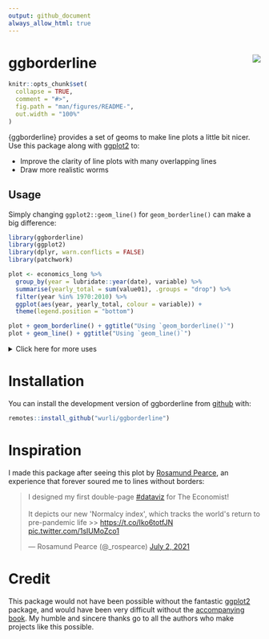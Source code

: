 ```yaml
---
output: github_document
always_allow_html: true
---
```

# ggborderline <img src="man/figures/logo.png" align="right" />
<!-- README.md is generated from README.Rmd. Please edit that file -->

```r
knitr::opts_chunk$set(
  collapse = TRUE,
  comment = "#>",
  fig.path = "man/figures/README-",
  out.width = "100%"
)
```

<!-- badges: start -->
<!-- badges: end -->

{ggborderline} provides a set of geoms to make line plots a little bit nicer. Use
this package along with [ggplot2](https://ggplot2.tidyverse.org/) to:

* Improve the clarity of line plots with many overlapping lines
* Draw more realistic worms

## Usage

Simply changing `ggplot2::geom_line()` for `geom_borderline()` can make a big
difference:

```r
library(ggborderline)
library(ggplot2)
library(dplyr, warn.conflicts = FALSE)
library(patchwork)

plot <- economics_long %>% 
  group_by(year = lubridate::year(date), variable) %>% 
  summarise(yearly_total = sum(value01), .groups = "drop") %>% 
  filter(year %in% 1970:2010) %>% 
  ggplot(aes(year, yearly_total, colour = variable)) +
  theme(legend.position = "bottom")

plot + geom_borderline() + ggtitle("Using `geom_borderline()`")
plot + geom_line() + ggtitle("Using `geom_line()`")
```
<details>
<summary>Click here for more uses</summary>
```r
x <- seq(-1, 0.5, length.out = 500)
worm_data <- data.frame(
  x = rep(x, 2), y = c(sin(x * pi), cos(x * pi)),
  colour = rep(c("pink", "pink2"), each = 500)
)

dirt <- c("#453d30", "#453d30", "#988b77", "#856e52", "#695e48")

colours <- data.frame(
  x = runif(30000, -1.1, 0.6), y = runif(30000, -1.1, 1.1),
  colour = sample(dirt, 10000, replace = TRUE)
)

ggplot(worm_data, aes(x, y, colour = colour)) +
  geom_point(data = colours, size = 2.5, alpha = 0.8) +
  geom_borderline(size = 10, border_size = 1, border_colour = "pink3", lineend = "round") +
  scale_colour_identity() +
  theme_void() +
  theme(panel.background = element_rect(fill = "grey10")) +
  annotate(geom = "text", label = ":)", x = 0.5, y = 0:1, angle = 270, size = 6)
```

[Click here for worm code](https://github.com/wurli/ggborderline/blob/main/README.Rmd)

</details>

# Installation

You can install the development version of ggborderline from [github](https://github.com/wurli/ggborderline) with:
```r
remotes::install_github("wurli/ggborderline")
```

# Inspiration
I made this package after seeing this plot by [Rosamund Pearce](https://twitter.com/_rospearce),
an experience that forever soured me to lines without borders:
<blockquote class="twitter-tweet"><p lang="en" dir="ltr">I designed my first double-page <a href="https://twitter.com/hashtag/dataviz?src=hash&amp;ref_src=twsrc%5Etfw">#dataviz</a> for The Economist!<br><br>It depicts our new &#39;Normalcy index&#39;, which tracks the world&#39;s return to pre-pandemic life &gt;&gt; <a href="https://t.co/Iko6totfJN">https://t.co/Iko6totfJN</a> <a href="https://t.co/1sIUMoZco1">pic.twitter.com/1sIUMoZco1</a></p>&mdash; Rosamund Pearce (@_rospearce) <a href="https://twitter.com/_rospearce/status/1410903833442717698?ref_src=twsrc%5Etfw">July 2, 2021</a></blockquote> <script async src="https://platform.twitter.com/widgets.js" charset="utf-8"></script>

# Credit
This package would not have been possible without the fantastic [ggplot2](https://ggplot2.tidyverse.org/)
package, and would have been very difficult without the [accompanying book](https://ggplot2-book.org/). 
My humble and sincere thanks go to all the authors who make projects like this possible.
